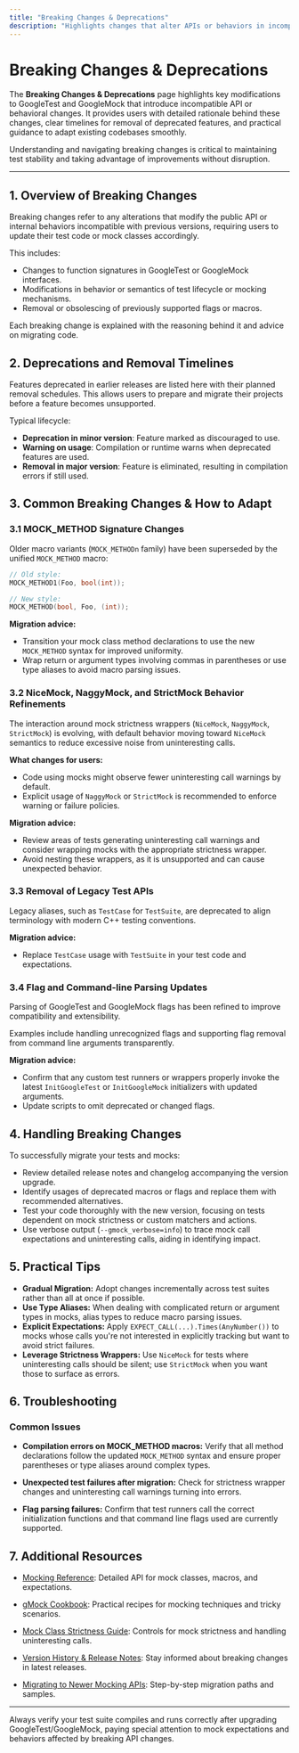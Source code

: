 ```yaml
---
title: "Breaking Changes & Deprecations"
description: "Highlights changes that alter APIs or behaviors in incompatible ways, lists deprecated features, and offers timelines for removal. Details rationale behind each change and practical advice to adapt existing codebases."
---
```


# Breaking Changes & Deprecations

The **Breaking Changes & Deprecations** page highlights key modifications to GoogleTest and GoogleMock that introduce incompatible API or behavioral changes. It provides users with detailed rationale behind these changes, clear timelines for removal of deprecated features, and practical guidance to adapt existing codebases smoothly.

Understanding and navigating breaking changes is critical to maintaining test stability and taking advantage of improvements without disruption.

---

## 1. Overview of Breaking Changes

Breaking changes refer to any alterations that modify the public API or internal behaviors incompatible with previous versions, requiring users to update their test code or mock classes accordingly.

This includes:

- Changes to function signatures in GoogleTest or GoogleMock interfaces.
- Modifications in behavior or semantics of test lifecycle or mocking mechanisms.
- Removal or obsolescing of previously supported flags or macros.

Each breaking change is explained with the reasoning behind it and advice on migrating code.


## 2. Deprecations and Removal Timelines

Features deprecated in earlier releases are listed here with their planned removal schedules. This allows users to prepare and migrate their projects before a feature becomes unsupported.

Typical lifecycle:

- **Deprecation in minor version**: Feature marked as discouraged to use.
- **Warning on usage**: Compilation or runtime warns when deprecated features are used.
- **Removal in major version**: Feature is eliminated, resulting in compilation errors if still used.


## 3. Common Breaking Changes & How to Adapt

### 3.1 MOCK_METHOD Signature Changes

Older macro variants (`MOCK_METHODn` family) have been superseded by the unified `MOCK_METHOD` macro:

```cpp
// Old style:
MOCK_METHOD1(Foo, bool(int));

// New style:
MOCK_METHOD(bool, Foo, (int));
```

**Migration advice:**

- Transition your mock class method declarations to use the new `MOCK_METHOD` syntax for improved uniformity.
- Wrap return or argument types involving commas in parentheses or use type aliases to avoid macro parsing issues.

### 3.2 NiceMock, NaggyMock, and StrictMock Behavior Refinements

The interaction around mock strictness wrappers (`NiceMock`, `NaggyMock`, `StrictMock`) is evolving, with default behavior moving toward `NiceMock` semantics to reduce excessive noise from uninteresting calls.

**What changes for users:**

- Code using mocks might observe fewer uninteresting call warnings by default.
- Explicit usage of `NaggyMock` or `StrictMock` is recommended to enforce warning or failure policies.

**Migration advice:**

- Review areas of tests generating uninteresting call warnings and consider wrapping mocks with the appropriate strictness wrapper.
- Avoid nesting these wrappers, as it is unsupported and can cause unexpected behavior.

### 3.3 Removal of Legacy Test APIs

Legacy aliases, such as `TestCase` for `TestSuite`, are deprecated to align terminology with modern C++ testing conventions.

**Migration advice:**

- Replace `TestCase` usage with `TestSuite` in your test code and expectations.

### 3.4 Flag and Command-line Parsing Updates

Parsing of GoogleTest and GoogleMock flags has been refined to improve compatibility and extensibility.

Examples include handling unrecognized flags and supporting flag removal from command line arguments transparently.

**Migration advice:**

- Confirm that any custom test runners or wrappers properly invoke the latest `InitGoogleTest` or `InitGoogleMock` initializers with updated arguments.
- Update scripts to omit deprecated or changed flags.


## 4. Handling Breaking Changes

To successfully migrate your tests and mocks:

- Review detailed release notes and changelog accompanying the version upgrade.
- Identify usages of deprecated macros or flags and replace them with recommended alternatives.
- Test your code thoroughly with the new version, focusing on tests dependent on mock strictness or custom matchers and actions.
- Use verbose output (`--gmock_verbose=info`) to trace mock call expectations and uninteresting calls, aiding in identifying impact.


## 5. Practical Tips

- **Gradual Migration:** Adopt changes incrementally across test suites rather than all at once if possible.
- **Use Type Aliases:** When dealing with complicated return or argument types in mocks, alias types to reduce macro parsing issues.
- **Explicit Expectations:** Apply `EXPECT_CALL(...).Times(AnyNumber())` to mocks whose calls you're not interested in explicitly tracking but want to avoid strict failures.
- **Leverage Strictness Wrappers:** Use `NiceMock` for tests where uninteresting calls should be silent; use `StrictMock` when you want those to surface as errors.


## 6. Troubleshooting

### Common Issues

- **Compilation errors on MOCK_METHOD macros:** Verify that all method declarations follow the updated `MOCK_METHOD` syntax and ensure proper parentheses or type aliases around complex types.

- **Unexpected test failures after migration:** Check for strictness wrapper changes and uninteresting call warnings turning into errors.

- **Flag parsing failures:** Confirm that test runners call the correct initialization functions and that command line flags used are currently supported.


## 7. Additional Resources

- [Mocking Reference](../reference/mocking.md): Detailed API for mock classes, macros, and expectations.

- [gMock Cookbook](../gmock_cook_book.md): Practical recipes for mocking techniques and tricky scenarios.

- [Mock Class Strictness Guide](../../guides/mocking-masterclass/mock-class-strictness.mdx): Controls for mock strictness and handling uninteresting calls.

- [Version History & Release Notes](../version-history/latest-release): Stay informed about breaking changes in latest releases.

- [Migrating to Newer Mocking APIs](../breaking-changes-migration/upgrade-guide): Step-by-step migration paths and samples.

---

<Check>
Always verify your test suite compiles and runs correctly after upgrading GoogleTest/GoogleMock, paying special attention to mock expectations and behaviors affected by breaking API changes.
</Check>